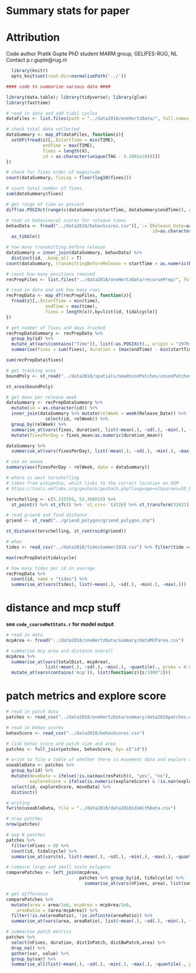 # Summary stats for paper

# Attribution

Code author Pratik Gupte
PhD student
MARM group, GELIFES-RUG, NL
Contact p.r.gupte@rug.nl

```r
  library(knitr)
  opts_knit$set(root.dir=normalizePath('../'))
```

```r
#### code to summarise various data ####

library(data.table); library(tidyverse); library(glue)
library(fasttime)

# read in data and add tidal cycles
dataFiles <- list.files(path = "../data2018/oneHertzData/", full.names = TRUE, pattern = "csv")

# check total data collected
dataSummary <- map_df(dataFiles, function(z){
  setDF(fread(z)[,.(startTime = min(TIME),
              endTime = max(TIME),
              fixes = length(X),
              id = as.character(unique(TAG - 3.1001e10)))])
})

```

```r
# check for fixes order of magnitude
count(dataSummary, fixLog = floor(log10(fixes)))

# count total number of fixes
sum(dataSummary$fixes)
```

```r
# get range of time as posixct
diff(as.POSIXct(range(c(dataSummary$startTime, dataSummary$endTime)), origin = "1970-01-01", tz = "Europe/Berlin"))
```

```r
# read in behavioural scores for release times
behavData <- fread("../data2018/behavScores.csv")[,`:=`(Release_Date=as.POSIXct(Release_Date),
                                                        id=as.character(id))] %>% 
  as_tibble()
```

```r
# how many transmitting before release
dataSummary = inner_join(dataSummary, behavData) %>% 
  distinct(id, .keep_all = T)
count(dataSummary, transmittingBeforeRelease = startTime < as.numeric(Release_Date))

# count how many positions removed
recPrepFiles <- list.files("../data2018/oneHertzData/recursePrep/", full.names = T)

# read in data and ask how many rows
recPrepData <- map_df(recPrepFiles, function(z){
  fread(z)[,.(startTime = min(time),
               endTime = max(time),
               fixes = length(x)),by=list(id, tidalcycle)]
})
```

```r
# get number of fixes and days tracked
recPrepDataSummary <- recPrepData %>% 
  group_by(id) %>% 
  mutate_at(vars(contains("Time")), list(~as.POSIXct(., origin = "1970-01-01"))) %>% 
  summarise(fixes = sum(fixes), duration = (max(endTime) - min(startTime)))

sum(recPrepData$fixes)
```

```r
# get tracking area
boundPoly <- st_read("../data2018/spatials/newUnionPatches/unionPatches.shp")

st_area(boundPoly)
```


```r
# get mean per release week
dataSummary <- recPrepDataSummary %>%
  mutate(id = as.character(id)) %>% 
  inner_join(dataSummary %>% mutate(relWeek = week(Release_Date)) %>% 
               select(id, relWeek)) %>% 
  group_by(relWeek) %>% 
  summarise_at(vars(fixes, duration), list(~mean(.), ~sd(.), ~min(.), ~max(.), ~length(.))) %>% 
  mutate(fixesPerDay = fixes_mean/as.numeric(duration_mean))
```

```r
dataSummary %>% 
  summarise_at(vars(fixesPerDay), list(~mean(.), ~sd(.), ~min(.), ~max(.)))
```


```r
# use an anova
summary(aov(fixesPerDay ~ relWeek, data = dataSummary))

```

```r
# where is west terschelling
# taken from wikipedia, which links to the correct location on OSM
# https://tools.wmflabs.org/geohack/geohack.php?language=nl&params=53_021_039_N_5_012_056_E_type:city_scale:25000_region:NL&pagename=West-Terschelling

terschelling <- c(5.215556, 53.360833) %>% 
  st_point() %>% st_sfc() %>% `st_crs<-`(4326) %>% st_transform(32631)

# read griend and find distance
griend <- st_read("../griend_polygon/griend_polygon.shp")

st_distance(terschelling, st_centroid(griend))
```

```r
# when
tides <- read_csv("../data2018/tidesSummer2018.csv") %>% filter(tide == "H")

max(recPrepData$tidalcycle)
```

```r
# how many tides per id on average
recPrepData %>% 
  count(id, name = "tides") %>% 
  summarise_at(vars(tides), list(~mean(.), ~sd(.), ~min(.), ~max(.)))

```

# distance and mcp stuff

**see `code_coarseMetStats.r` for model output**

```r
# read in data
mcpArea <- fread("../data2018/oneHertzData/summary/dataMCParea.csv")

# summarise mcp area and distance overall
mcpArea %>% 
  summarise_at(vars(totalDist, mcpArea),
               list(~mean(.), ~sd(.), ~min(.), ~quantile(., probs = 0.95))) %>% 
  mutate_at(vars(contains('mcp')), list(function(z){z/1000^2}))
```

# patch metrics and explore score

```r
# read in patch data
patches <- read_csv("../data2018/oneHertzData/summary/data2018patches.csv") 

# read in behav scores
behavScore <- read_csv("../data2018/behavScores.csv")

# link behav score and patch size and area
patches <- full_join(patches, behavScore, by= c("id"))

# write to file a table of whether there is movement data and explore data or not
useableData <- patches %>% 
  group_by(id) %>% 
  mutate(moveData = ifelse(!is.na(max(resPatch)), "yes", "no"),
         exploreScore = ifelse(is.numeric(exploreScore) & !is.nan(exploreScore), "yes", "no")) %>% 
  select(id, exploreScore, moveData) %>% 
  distinct()

# writing
fwrite(useableData, file = "../data2018/data2018idsWithData.csv")
```

```r
# nrow patches
nrow(patches)

# avg N patches
patches %>% 
  filter(nFixes > 0) %>% 
  count(id, tidalcycle) %>% 
  summarise_at(vars(n), list(~mean(.), ~sd(.), ~min(.), ~max(.), ~quantile(., probs = 0.95)))
```

```r
# compare large and small scale polygons
comparePatches <- left_join(mcpArea,
                            patches %>% group_by(id, tidalcycle) %>% 
                              summarise_at(vars(nFixes, area), list(sum)))

# get difference
comparePatches %>% 
  mutate(area = area/1e6, mcpArea = mcpArea/1e6,
    areaRatio = (area/mcpArea)) %>% 
  filter(!is.na(areaRatio), !is.infinite(areaRatio)) %>% 
  summarise_at(vars(area, areaRatio), list(~mean(.), ~sd(.), ~min(.), ~max(.), ~quantile(., probs = 0.95)))
```

```r
# summarise patch metrics
patches %>% 
  select(nFixes, duration, distInPatch, distBwPatch,area) %>% 
  drop_na() %>% 
  gather(var, value) %>% 
  group_by(var) %>% 
  summarise_all(list(~mean(.), ~sd(.), ~min(.), ~max(.), ~quantile(., probs = 0.95, na.rm = T)))

```

